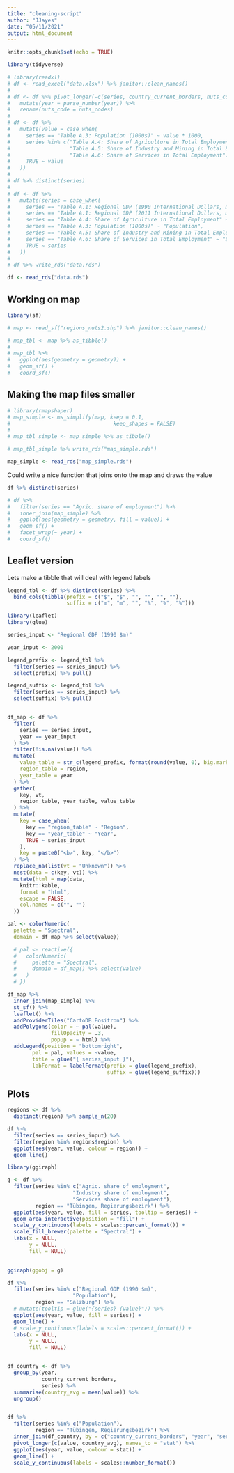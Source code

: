 ```yaml
---
title: "cleaning-script"
author: "JJayes"
date: "05/11/2021"
output: html_document
---
```


```r
knitr::opts_chunk$set(echo = TRUE)
```

```r
library(tidyverse)

# library(readxl)
# df <- read_excel("data.xlsx") %>% janitor::clean_names()
# 
# df <- df %>% pivot_longer(-c(series, country_current_borders, nuts_codes, region), names_to = "year") %>%
#   mutate(year = parse_number(year)) %>%
#   rename(nuts_code = nuts_codes)
# 
# df <- df %>%
#   mutate(value = case_when(
#     series == "Table A.3: Population (1000s)" ~ value * 1000,
#     series %in% c("Table A.4: Share of Agriculture in Total Employment",
#                   "Table A.5: Share of Industry and Mining in Total Employment",
#                   "Table A.6: Share of Services in Total Employment") ~ value * 100,
#     TRUE ~ value
#   ))
# 
# df %>% distinct(series)
# 
# df <- df %>%
#   mutate(series = case_when(
#     series == "Table A.1: Regional GDP (1990 International Dollars, millions)" ~ "Regional GDP (1990 $m)",
#     series == "Table A.1: Regional GDP (2011 International Dollars, millions)" ~ "Regional GDP (2011 $m)",
#     series == "Table A.4: Share of Agriculture in Total Employment" ~ "Agric. share of employment",
#     series == "Table A.3: Population (1000s)" ~ "Population",
#     series == "Table A.5: Share of Industry and Mining in Total Employment" ~ "Industry share of employment",
#     series == "Table A.6: Share of Services in Total Employment" ~ "Services share of employment",
#     TRUE ~ series
#   ))
# 
# df %>% write_rds("data.rds")

df <- read_rds("data.rds")


```

## Working on map

```r
library(sf)

# map <- read_sf("regions_nuts2.shp") %>% janitor::clean_names()

# map_tbl <- map %>% as_tibble()
# 
# map_tbl %>% 
#   ggplot(aes(geometry = geometry)) +
#   geom_sf() +
#   coord_sf()
```

## Making the map files smaller

```r
# library(rmapshaper)
# map_simple <- ms_simplify(map, keep = 0.1,
#                                 keep_shapes = FALSE)
# 
# map_tbl_simple <- map_simple %>% as_tibble()

# map_tbl_simple %>% write_rds("map_simple.rds")

map_simple <- read_rds("map_simple.rds")
```


Could write a nice function that joins onto the map and draws the value

```r
df %>% distinct(series)

# df %>% 
#   filter(series == "Agric. share of employment") %>% 
#   inner_join(map_simple) %>% 
#   ggplot(aes(geometry = geometry, fill = value)) +
#   geom_sf() +
#   facet_wrap(~ year) +
#   coord_sf()

```

## Leaflet version

Lets make a tibble that will deal with legend labels

```r
legend_tbl <- df %>% distinct(series) %>% 
  bind_cols(tibble(prefix = c("$", "$", "", "", "", ""),
                   suffix = c("m", "m", "", "%", "%", "%")))
```


```r
library(leaflet)
library(glue)

series_input <- "Regional GDP (1990 $m)"

year_input <- 2000

legend_prefix <- legend_tbl %>% 
  filter(series == series_input) %>% 
  select(prefix) %>% pull()

legend_suffix <- legend_tbl %>% 
  filter(series == series_input) %>% 
  select(suffix) %>% pull()


df_map <- df %>%
  filter(
    series == series_input,
    year == year_input
  ) %>%
  filter(!is.na(value)) %>%
  mutate(
    value_table = str_c(legend_prefix, format(round(value, 0), big.mark = " "), legend_suffix),
    region_table = region,
    year_table = year
  ) %>%
  gather(
    key, vt,
    region_table, year_table, value_table
  ) %>%
  mutate(
    key = case_when(
      key == "region_table" ~ "Region",
      key == "year_table" ~ "Year",
      TRUE ~ series_input
    ),
    key = paste0("<b>", key, "</b>")
  ) %>%
  replace_na(list(vt = "Unknown")) %>%
  nest(data = c(key, vt)) %>%
  mutate(html = map(data,
    knitr::kable,
    format = "html",
    escape = FALSE,
    col.names = c("", "")
  ))

pal <- colorNumeric(
  palette = "Spectral",
  domain = df_map %>% select(value))

  # pal <- reactive({
  #   colorNumeric(
  #     palette = "Spectral",
  #     domain = df_map() %>% select(value)
  #   )
  # })

df_map %>% 
  inner_join(map_simple) %>% 
  st_sf() %>% 
  leaflet() %>% 
  addProviderTiles("CartoDB.Positron") %>% 
  addPolygons(color = ~ pal(value),
              fillOpacity = .3,
              popup = ~ html) %>% 
  addLegend(position = "bottomright",
        pal = pal, values = ~value,
        title = glue("{ series_input }"),
        labFormat = labelFormat(prefix = glue(legend_prefix),
                                suffix = glue(legend_suffix)))
```

## Plots

```r
regions <- df %>% 
  distinct(region) %>% sample_n(20)

df %>% 
  filter(series == series_input) %>% 
  filter(region %in% regions$region) %>% 
  ggplot(aes(year, value, colour = region)) +
  geom_line()

```


```r
library(ggiraph)

g <- df %>% 
  filter(series %in% c("Agric. share of employment",
                     "Industry share of employment",
                     "Services share of employment"),
         region == "Tübingen, Regierungsbezirk") %>% 
  ggplot(aes(year, value, fill = series, tooltip = series)) +
  geom_area_interactive(position = "fill") +
  scale_y_continuous(labels = scales::percent_format()) +
  scale_fill_brewer(palette = "Spectral") +
  labs(x = NULL,
       y = NULL,
       fill = NULL)
  

ggiraph(ggobj = g)
```

```r
df %>% 
  filter(series %in% c("Regional GDP (1990 $m)",
                     "Population"),
         region == "Salzburg") %>% 
  # mutate(tooltip = glue("{series} {value}")) %>%
  ggplot(aes(year, value, fill = series)) +
  geom_line() +
  # scale_y_continuous(labels = scales::percent_format()) +
  labs(x = NULL,
       y = NULL,
       fill = NULL)


df_country <- df %>% 
  group_by(year,
           country_current_borders,
           series) %>% 
  summarise(country_avg = mean(value)) %>% 
  ungroup()


df %>% 
  filter(series %in% c("Population"),
         region == "Tübingen, Regierungsbezirk") %>% 
  inner_join(df_country, by = c("country_current_borders", "year", "series")) %>% 
  pivot_longer(c(value, country_avg), names_to = "stat") %>% 
  ggplot(aes(year, value, colour = stat)) +
  geom_line() +
  scale_y_continuous(labels = scales::number_format())

```

